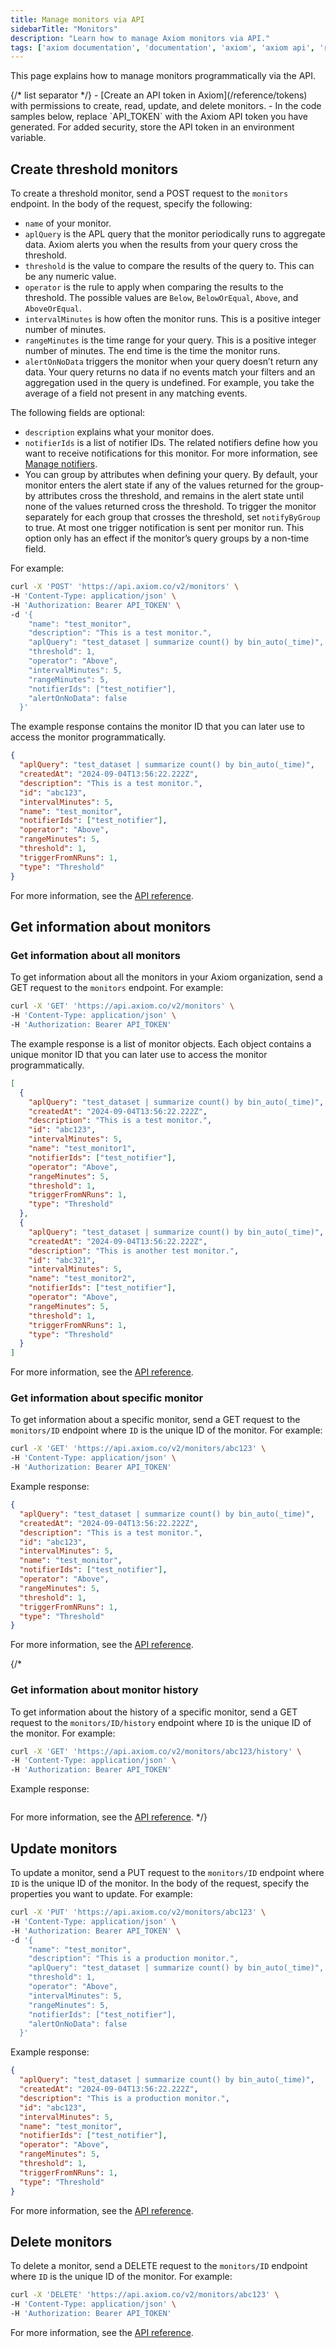 ```yaml
---
title: Manage monitors via API
sidebarTitle: "Monitors"
description: "Learn how to manage Axiom monitors via API."
tags: ['axiom documentation', 'documentation', 'axiom', 'axiom api', 'rest api', 'rest', 'authorization', 'headers', 'datasets', 'users', 'monitors', 'notifiers', 'response']
---
```



This page explains how to manage monitors programmatically via the API.

<Prerequisites />
{/* list separator */}
- [Create an API token in Axiom](/reference/tokens) with permissions to create, read, update, and delete monitors.
- In the code samples below, replace `API_TOKEN` with the Axiom API token you have generated. For added security, store the API token in an environment variable.

## Create threshold monitors

To create a threshold monitor, send a POST request to the `monitors` endpoint. In the body of the request, specify the following:
- `name` of your monitor.
- `aplQuery` is the APL query that the monitor periodically runs to aggregate data. Axiom alerts you when the results from your query cross the threshold.
- `threshold` is the value to compare the results of the query to. This can be any numeric value.
- `operator` is the rule to apply when comparing the results to the threshold. The possible values are `Below`, `BelowOrEqual`, `Above`, and `AboveOrEqual`.
- `intervalMinutes` is how often the monitor runs. This is a positive integer number of minutes.
- `rangeMinutes` is the time range for your query. This is a positive integer number of minutes. The end time is the time the monitor runs.
- `alertOnNoData` triggers the monitor when your query doesn’t return any data. Your query returns no data if no events match your filters and an aggregation used in the query is undefined. For example, you take the average of a field not present in any matching events.

The following fields are optional:
- `description` explains what your monitor does.
- `notifierIds` is a list of notifier IDs. The related notifiers define how you want to receive notifications for this monitor. For more information, see [Manage notifiers](/restapi/manage-resources/manage-notifiers).
- You can group by attributes when defining your query. By default, your monitor enters the alert state if any of the values returned for the group-by attributes cross the threshold, and remains in the alert state until none of the values returned cross the threshold. To trigger the monitor separately for each group that crosses the threshold, set `notifyByGroup` to true. At most one trigger notification is sent per monitor run. This option only has an effect if the monitor’s query groups by a non-time field.

For example:

```bash
curl -X 'POST' 'https://api.axiom.co/v2/monitors' \
-H 'Content-Type: application/json' \
-H 'Authorization: Bearer API_TOKEN' \
-d '{
    "name": "test_monitor",
    "description": "This is a test monitor.",
    "aplQuery": "test_dataset | summarize count() by bin_auto(_time)",
    "threshold": 1,
    "operator": "Above",
    "intervalMinutes": 5,
    "rangeMinutes": 5,
    "notifierIds": ["test_notifier"],
    "alertOnNoData": false
  }'
```

The example response contains the monitor ID that you can later use to access the monitor programmatically.

```json
{
  "aplQuery": "test_dataset | summarize count() by bin_auto(_time)",
  "createdAt": "2024-09-04T13:56:22.222Z",
  "description": "This is a test monitor.",
  "id": "abc123",
  "intervalMinutes": 5,
  "name": "test_monitor",
  "notifierIds": ["test_notifier"],
  "operator": "Above",
  "rangeMinutes": 5,
  "threshold": 1,
  "triggerFromNRuns": 1,
  "type": "Threshold"
}
```

For more information, see the [API reference](/restapi/endpoints/createMonitor).

## Get information about monitors

### Get information about all monitors

To get information about all the monitors in your Axiom organization, send a GET request to the `monitors` endpoint. For example:

```bash
curl -X 'GET' 'https://api.axiom.co/v2/monitors' \
-H 'Content-Type: application/json' \
-H 'Authorization: Bearer API_TOKEN'
```

The example response is a list of monitor objects. Each object contains a unique monitor ID that you can later use to access the monitor programmatically.

```json
[
  {
    "aplQuery": "test_dataset | summarize count() by bin_auto(_time)",
    "createdAt": "2024-09-04T13:56:22.222Z",
    "description": "This is a test monitor.",
    "id": "abc123",
    "intervalMinutes": 5,
    "name": "test_monitor1",
    "notifierIds": ["test_notifier"],
    "operator": "Above",
    "rangeMinutes": 5,
    "threshold": 1,
    "triggerFromNRuns": 1,
    "type": "Threshold"
  },
  {
    "aplQuery": "test_dataset | summarize count() by bin_auto(_time)",
    "createdAt": "2024-09-04T13:56:22.222Z",
    "description": "This is another test monitor.",
    "id": "abc321",
    "intervalMinutes": 5,
    "name": "test_monitor2",
    "notifierIds": ["test_notifier"],
    "operator": "Above",
    "rangeMinutes": 5,
    "threshold": 1,
    "triggerFromNRuns": 1,
    "type": "Threshold"
  }
]
```

For more information, see the [API reference](/restapi/endpoints/getMonitors).

### Get information about specific monitor

To get information about a specific monitor, send a GET request to the `monitors/ID` endpoint where `ID` is the unique ID of the monitor. For example:

```bash
curl -X 'GET' 'https://api.axiom.co/v2/monitors/abc123' \
-H 'Content-Type: application/json' \
-H 'Authorization: Bearer API_TOKEN'
```

Example response:

```json
{
  "aplQuery": "test_dataset | summarize count() by bin_auto(_time)",
  "createdAt": "2024-09-04T13:56:22.222Z",
  "description": "This is a test monitor.",
  "id": "abc123",
  "intervalMinutes": 5,
  "name": "test_monitor",
  "notifierIds": ["test_notifier"],
  "operator": "Above",
  "rangeMinutes": 5,
  "threshold": 1,
  "triggerFromNRuns": 1,
  "type": "Threshold"
}
```

For more information, see the [API reference](/restapi/endpoints/getMonitor).

{/*
### Get information about monitor history

To get information about the history of a specific monitor, send a GET request to the `monitors/ID/history` endpoint where `ID` is the unique ID of the monitor. For example:

```bash
curl -X 'GET' 'https://api.axiom.co/v2/monitors/abc123/history' \
-H 'Content-Type: application/json' \
-H 'Authorization: Bearer API_TOKEN'
```

Example response:

```json

```

For more information, see the [API reference](/restapi/endpoints/getMonitor).
*/}

## Update monitors

To update a monitor, send a PUT request to the `monitors/ID` endpoint where `ID` is the unique ID of the monitor. In the body of the request, specify the properties you want to update. For example:

```bash
curl -X 'PUT' 'https://api.axiom.co/v2/monitors/abc123' \
-H 'Content-Type: application/json' \
-H 'Authorization: Bearer API_TOKEN' \
-d '{
    "name": "test_monitor",
    "description": "This is a production monitor.",
    "aplQuery": "test_dataset | summarize count() by bin_auto(_time)",
    "threshold": 1,
    "operator": "Above",
    "intervalMinutes": 5,
    "rangeMinutes": 5,
    "notifierIds": ["test_notifier"],
    "alertOnNoData": false
  }'
```

Example response:

```json
{
  "aplQuery": "test_dataset | summarize count() by bin_auto(_time)",
  "createdAt": "2024-09-04T13:56:22.222Z",
  "description": "This is a production monitor.",
  "id": "abc123",
  "intervalMinutes": 5,
  "name": "test_monitor",
  "notifierIds": ["test_notifier"],
  "operator": "Above",
  "rangeMinutes": 5,
  "threshold": 1,
  "triggerFromNRuns": 1,
  "type": "Threshold"
}
```

For more information, see the [API reference](/restapi/endpoints/updateMonitor).

## Delete monitors

To delete a monitor, send a DELETE request to the `monitors/ID` endpoint where `ID` is the unique ID of the monitor. For example:

```bash
curl -X 'DELETE' 'https://api.axiom.co/v2/monitors/abc123' \
-H 'Content-Type: application/json' \
-H 'Authorization: Bearer API_TOKEN'
```

For more information, see the [API reference](/restapi/endpoints/deleteMonitor).